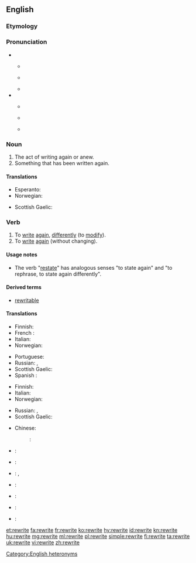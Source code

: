 {{wikipedia|dab=rewrite}}
==English==

===Etymology===
{{prefix|re|write}}

===Pronunciation===
* {{qualifier|noun}}
** {{a|UK}} {{IPA|/ˈɹiː.ɹaɪt/}}
** {{a|US}} {{IPA|/ˈɹi.ɹaɪt/}}
** {{rhymes|iːɹaɪt}}
* {{a|verb}}
** {{a|UK}} {{IPA|/ɹiːˈɹaɪt/}}
** {{a|US}} {{IPA|/ɹiˈɹaɪt/}}
** {{rhymes|aɪt}}

===Noun===
{{en-noun}}

# The act of writing again or anew.
# Something that has been written again.

====Translations====
{{trans-top|something that has been written again}}
* Esperanto: {{t|eo|reverko}}
* Norwegian: {{t|no|omskrivning|m|f}}
{{trans-mid}}
* Scottish Gaelic: {{t|gd|ath-sgrìobhadh|m}}
{{trans-bottom}}

===Verb===
{{en-verb|rewrites|rewriting|rewrote|rewritten}}

# To [[write]] [[again]], [[differently]] (to [[modify]]).
# To [[write]] [[again]] (without changing).

====Usage notes====
* The verb "[[restate]]" has analogous senses "to state again" and "to rephrase, to state again differently".

====Derived terms====
* [[rewritable]]

====Translations====
{{trans-top|to write again, differently}}
* Finnish: {{t|fi|[[kirjoittaa]] [[uudestaan]]}}
* French : {{t+|fr|réécrire}}
* Italian: {{t|it|riscrivere}}
* Norwegian: {{t|no|omskrive}}
{{trans-mid}}
* Portuguese: {{t+|pt|reescrever}}
* Russian: {{t+|ru|перепи́сывать|impf|tr=perepísyvat'}}, {{t+|ru|переписа́ть|pf|tr=perepisát'}}
* Scottish Gaelic: {{t|gd|ath-sgrìobh}}
* Spanish : {{t+|es|reescribir}}
{{trans-bottom}}

{{trans-top|to write again, without changing}}
* Finnish: {{t|fi|[[kirjoittaa]] [[uudestaan]]}}
* Italian: {{t|it|riscrivere}}
* Norwegian: {{t|no|rekonstruere}}
{{trans-mid}}
* Russian: {{t+|ru|перепи́сывать|impf|tr=perepísyvat'}}, {{t+|ru|переписа́ть|pf|tr=perepisát'}}
* Scottish Gaelic: {{t|gd|ath-sgrìobh}}
{{trans-bottom}}

{{checktrans-top|to write again}}
* Chinese:
*: {{ttbc|cmn}}: {{t+|cmn|重写|tr=chóngxiě|sc=Hani}}
* {{ttbc|nl}}: {{t+|nl|herschrijven}}
* {{ttbc|eo}}: {{t|eo|reskribi}}
* {{ttbc|hu}}: {{t+|hu|átír}}, {{t|hu|átfogalmaz}}
* {{ttbc|id}}: {{t|id|[[tulis|menulis]] [[ulang]]}} <!-- was "[[tulis|menulis]] [[ulang]]" - assumed sum-of-parts; if an idiom, remove the wikilinks to the individual words. see [[User:Kephir/gadgets/xte#Translation_fixing]] -->
{{trans-mid}}
* {{ttbc|ja}}: {{t|ja|書き直す|tr=[[かきなおす]], kaki-naosu|sc=Jpan}}
* {{ttbc|pt}}: {{t+|pt|reescrever}}
* {{ttbc|ro}}: {{t+|ro|rescrie}}
{{trans-bottom}}

[[Category:English heteronyms]]

[[et:rewrite]]
[[fa:rewrite]]
[[fr:rewrite]]
[[ko:rewrite]]
[[hy:rewrite]]
[[id:rewrite]]
[[kn:rewrite]]
[[hu:rewrite]]
[[mg:rewrite]]
[[ml:rewrite]]
[[pl:rewrite]]
[[simple:rewrite]]
[[fi:rewrite]]
[[ta:rewrite]]
[[uk:rewrite]]
[[vi:rewrite]]
[[zh:rewrite]]